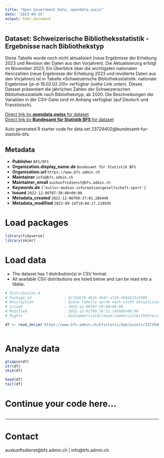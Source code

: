 ```yaml
---
title: "Open Government Data, opendata.swiss"
date: "2023-09-15"
output: html_document
---
```


## Dataset: Schweizerische Bibliotheksstatistik - Ergebnisse nach Bibliothekstyp

Diese Tabelle wurde noch nicht aktualisiert (neue Ergebnisse der Erhebung 2023 und Revision der Daten aus den Vorjahren). Die Aktualisierung erfolgt im November 2023. Ein Überblick über die wichtigsten nationalen Kennzahlen (neue Ergebnisse der Erhebung 2023 und revidierte Daten aus den Vorjahren) ist in Tabelle «Schweizerische Bibliotheksstatistik: nationale Ergebnisse (je-d-16.02.02.20)» verfügbar (siehe Link unten). Dieses Dataset präsentiert die jährlichen Zahlen der Schweizerischen Bibliotheksstatistik nach Bibliothekstyp, ab 2020. Die Beschreibungen der Variablen in der CSV-Datei sind im Anhang verfügbar (auf Deutsch und Französisch).

[Direct link by **opendata.swiss** for dataset](https://opendata.swiss/de/dataset/schweizerische-bibliotheksstatistik-ergebnisse-nach-bibliothekstyp)<br>
[Direct link by **Bundesamt für Statistik BFS** for dataset](https://www.bfs.admin.ch/asset/de/ts-x-16.02.02-01)

Auto generated R starter code for data set 23729402@bundesamt-fur-statistik-bfs.

## Metadata

- **Publisher** `BFS/OFS`
- **Organization.display_name.de** `Bundesamt für Statistik BFS`
- **Organization.url** `https://www.bfs.admin.ch`
- **Maintainer** `info@bfs.admin.ch`
- **Maintainer_email** `auskunftsdienst@bfs.admin.ch`
- **Keywords.de** `['kultur-medien-informationsgesellschaft-sport']`
- **Issued** `2022-12-06T07:30:00+00:00`
- **Metadata_created** `2022-12-06T09:37:01.286440`
- **Metadata_modified** `2023-09-14T10:04:17.110930`


# Load packages

```r

library(tidyverse)
library(skimr)

```

# Load data

-   The dataset has 1 distribution(s) in CSV format.
-   All available CSV distributions are listed below and can be read into a tibble.

```r

# Distribution 0
# Package_id               : 8c73d2f6-d61b-4b47-af19-5662b15af908
# Description              : Diese Tabelle wurde noch nicht aktualisiert (neue Ergebnisse der Erhebung 2023 und Revision der Daten aus den Vorjahren). Die Aktualisierung erfolgt im November 2023. Ein Überblick über die wichtigsten nationalen Kennzahlen (neue Ergebnisse der Erhebung 2023 und revidierte Daten aus den Vorjahren) ist in Tabelle «Schweizerische Bibliotheksstatistik: nationale Ergebnisse (je-d-16.02.02.20)» verfügbar (siehe Link unten). Dieses Dataset präsentiert die jährlichen Zahlen der Schweizerischen Bibliotheksstatistik nach Bibliothekstyp, ab 2020. Die Beschreibungen der Variablen in der CSV-Datei sind im Anhang verfügbar (auf Deutsch und Französisch).
# Issued                   : 2022-12-06T07:30:00+00:00
# Modified                 : 2022-12-01T09:16:31.145000+00:00
# Rights                   : NonCommercialAllowed-CommercialWithPermission-ReferenceRequired

df <- read_delim('https://www.bfs.admin.ch/bfsstatic/dam/assets/23729404/master')



```

# Analyze data

```r

glimpse(df)
str(df)
skim(df)

head(df)
tail(df)

```

# Continue your code here...

```r

```

------------------------------------------------------------------------

# Contact

auskunftsdienst@bfs.admin.ch | info@bfs.admin.ch
